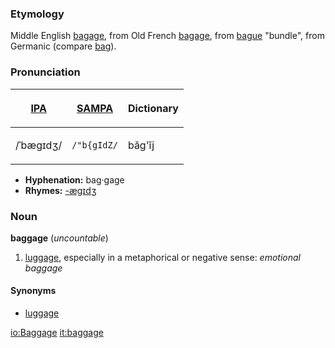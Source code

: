===Etymology===
Middle English [[bagage]], from Old French [[bagage]], from [[bague]] "bundle", from Germanic (compare [[bag]]).  

===Pronunciation===
{| border=1 cellpadding=5
! [[w:International Phonetic Alphabet|IPA]] !! [[w:SAMPA|SAMPA]] !! Dictionary
|-
| /ˈbæɡɪdʒ/ || <tt>/"b{gIdZ/</tt> || băg'ĭj
|}

*'''Hyphenation:''' bag·gage
*'''Rhymes:''' [[Rhymes:English:-æɡɪdʒ|-æɡɪdʒ]]


===Noun===
'''baggage''' (''uncountable'')
# [[luggage]], especially in a metaphorical or negative sense: ''emotional baggage''

====Synonyms====
*[[luggage]]

[[io:Baggage]]
[[it:baggage]]
